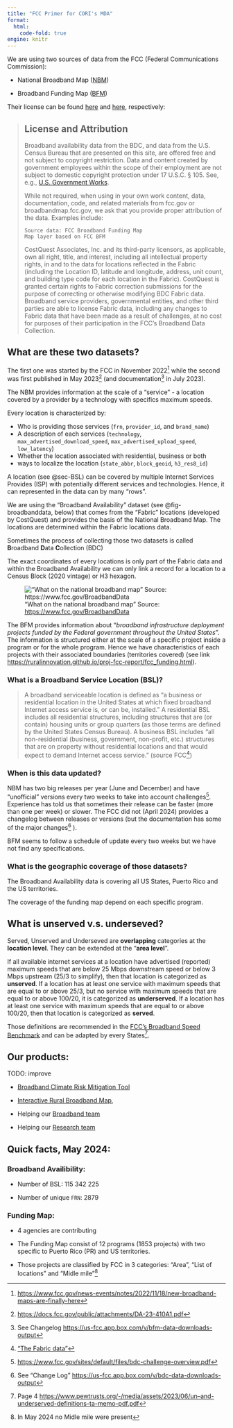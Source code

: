 ```yaml
---
title: "FCC Primer for CORI's MDA"
format: 
  html:
    code-fold: true
engine: knitr
---
```


We are using two sources of data from the FCC (Federal Communications Commission):

- National Broadband Map ([NBM](https://broadbandmap.fcc.gov/home))  

- Broadband Funding Map ([BFM](https://fundingmap.fcc.gov/home))

Their license can be found [here](https://broadbandmap.fcc.gov/about) and [here](https://fundingmap.fcc.gov/about), respectively:

> ## License and Attribution
>
> Broadband availability data from the BDC, and data from the U.S. Census Bureau that are presented on this site, are offered free and not subject to copyright restriction. Data and content created by government employees within the scope of their employment are not subject to domestic copyright protection under 17 U.S.C. § 105. See, e.g., [U.S. Government Works](https://www.usa.gov/government-copyright).
>
> While not required, when using in your own work content, data, documentation, code, and related materials from fcc.gov or broadbandmap.fcc.gov, we ask that you provide proper attribution of the data. Examples include:
>
>     Source data: FCC Broadband Funding Map
>     Map layer based on FCC BFM
>
> CostQuest Associates, Inc. and its third-party licensors, as applicable, own all right, title, and interest, including all intellectual property rights, in and to the data for locations reflected in the Fabric (including the Location ID, latitude and longitude, address, unit count, and building type code for each location in the Fabric). CostQuest is granted certain rights to Fabric correction submissions for the purpose of correcting or otherwise modifying BDC Fabric data. Broadband service providers, governmental entities, and other third parties are able to license Fabric data, including any changes to Fabric data that have been made as a result of challenges, at no cost for purposes of their participation in the FCC's Broadband Data Collection.

## What are these two datasets?

The first one was started by the FCC in November 2022[^fcc_nbm_start] while the second was first published in May 2023[^bfn_da_links] (and documentation[^bfm_doc] in July 2023).

[^fcc_nbm_start]: [https://www.fcc.gov/news-events/notes/2022/11/18/new-broadband-maps-are-finally-here](https://www.fcc.gov/news-events/notes/2022/11/18/new-broadband-maps-are-finally-here)

[^bfn_da_links]: [https://docs.fcc.gov/public/attachments/DA-23-410A1.pdf](https://docs.fcc.gov/public/attachments/DA-23-410A1.pdf)

[^bfm_doc]: See Changelog [https://us-fcc.app.box.com/v/bfm-data-downloads-output](https://us-fcc.app.box.com/v/bfm-data-downloads-output)

The NBM provides information at the scale of a "service" - a location covered by a provider by a technology with specifics maximum speeds.

Every location is characterized by:

- Who is providing those services (`frn`, `provider_id`, and `brand_name`)
- A description of each services (`technology`, `max_advertised_download_speed`, `max_advertised_upload_speed`, `low_latency`)
- Whether the location associated with residential, business or both
- ways to localize the location (`state_abbr`, `block_geoid`, `h3_res8_id`)

::: {.callout-tip}
A location (see @sec-BSL) can be covered by multiple Internet Services Provides (ISP) with  potentially different services and technologies. Hence, it can represented in the data can by many "rows".
:::

We are using the "Broadband Availability" dataset (see @fig-broadbanddata, below) that comes from the "Fabric" locations (developed by CostQuest) and provides the basis of the National Broadband Map. The locations are determined within the Fabric locations data.

:::{.aside}
Sometimes the process of collecting those two datasets is called **B**roadband **D**ata **C**ollection (BDC)
:::

The exact coordinates of every locations is only part of the Fabric data and within the Broadband Availability we can only link a record for a location to a Census Block (2020 vintage) or H3 hexagon.

!["What on the national broadband map" Source: [https://www.fcc.gov/BroadbandData](https://www.fcc.gov/BroadbandData)](img/whats-on-the-national-broadband-map-113023-1.png){#fig-broadbanddata}

The BFM provides information about "*broadband infrastructure deployment projects funded by the Federal government throughout the United States*". The information is structured either at the scale of a specific project inside a program or for the whole program. Hence we have characteristics of each projects with their associated boundaries (territories covered) (see link [https://ruralinnovation.github.io/proj-fcc-report/fcc_funding.html](https://ruralinnovation.github.io/proj-fcc-report/fcc_funding.html)).


### What is a Broadband Service Location (BSL)? {#sec-BSL}

> A broadband serviceable location is defined as “a business or residential location in the United States at which fixed broadband Internet access service is, or can be, installed.”  A residential BSL includes all residential structures, including structures that are (or contain) housing units or group quarters (as those terms are defined by the United States Census Bureau).  A business BSL includes “all non-residential (business, government, non-profit, etc.) structures that are on property without residential locations and that would expect to demand Internet access service.” (source FCC[^fcc_bsl])

[^fcc_bsl]: ["The Fabric data"](https://help.bdc.fcc.gov/hc/en-us/articles/7412732399003-Fabric-FAQs)

### When is this data updated?

NBM has two big releases per year (June and December) and have "unofficial" versions every two weeks to take into account challenges[^challenges]. Experience has told us that sometimes their release can be faster (more than one per week) or slower. The FCC did not (April 2024) provides a changelog between releases or versions (but the documentation has some of the major changes[^nbm_chnagelog] ). 

[^challenges]: [https://www.fcc.gov/sites/default/files/bdc-challenge-overview.pdf](https://www.fcc.gov/sites/default/files/bdc-challenge-overview.pdf)

[^nbm_chnagelog]:See "Change Log" [https://us-fcc.app.box.com/v/bdc-data-downloads-output](https://us-fcc.app.box.com/v/bdc-data-downloads-output)

BFM seems to follow a schedule of update every two weeks but we have not find any specifications. 

### What is the geographic coverage of those datasets?

The Broadband Availability data is covering all US States, Puerto Rico and the US territories.  

The coverage of the funding map depend on each specific program. 

## What is unserved v.s. underseved?

Served, Unserved and Underseved are **overlapping** categories at the **location level**. They can be extended at the "**area level**".

If all available internet services at a location have advertised (reported) maximum speeds that are below 25 Mbps downstream speed or below 3 Mbps upstream (25/3 to simplify), then that location is categorized as **unserved**. If a location has at least one service with maximum speeds that are equal to or above 25/3, but no service with maximum speeds that are equal to or above 100/20, it is categorized as **underserved**. If a location has at least one service with maximum speeds that are equal to or above 100/20, then that location is categorized as **served**.

Those definitions are recommended in the [FCC's Broadband Speed Benchmark](https://www.fcc.gov/document/fcc-increases-broadband-speed-benchmark) and can be adapted by every States[^pew_list].

<!--
:::{.aside}
FCC could change those definitions and for example move the bar at 100/20: [https://www.fcc.gov/document/fcc-increases-broadband-speed-benchmark](https://www.fcc.gov/document/fcc-increases-broadband-speed-benchmark)
:::
-->

[^pew_list]: Page 4 [https://www.pewtrusts.org/-/media/assets/2023/06/un--and-underserved-definitions-ta-memo-pdf.pdf](https://www.pewtrusts.org/-/media/assets/2023/06/un--and-underserved-definitions-ta-memo-pdf.pdf)

## Our products: 

TODO: improve

- [Broadband Climate Risk Mitigation Tool](https://broadband-risk.ruralinnovation.us/)

- [Interactive Rural Broadband Map](https://rural-broadband-map.ruralinnovation.us/), 

- Helping our [Broadband team](https://ruralinnovation.us/our-work/broadband/) 

- Helping our [Research team](https://ruralinnovation.us/our-work/research_mapping/)

## Quick facts, May 2024:

### Broadband Availibility: 

- Number of BSL: 115 342 225

- Number of unique `FRN`: 2879 

### Funding Map:

- 4 agencies are contributing

- The Funding Map consist of 12 programs (1853 projects) with two specific to Puerto Rico (PR) and US territories. 

- Those projects are classified by FCC in 3 categories: "Area", "List of locations" and "Midle mile"[^midle_mile]

[^midle_mile]: In May 2024 no Midle mile were present